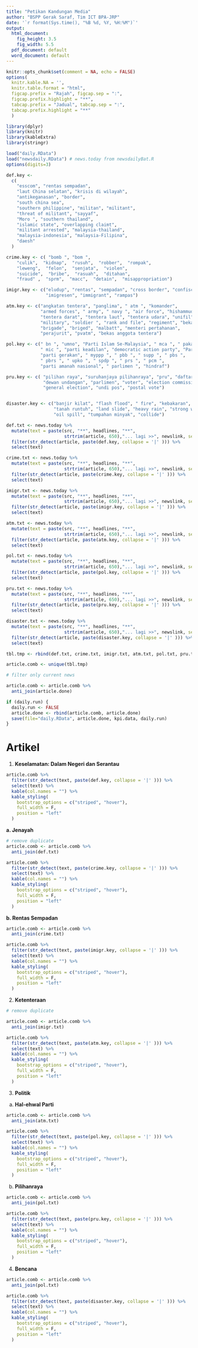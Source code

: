 ---
title: "Petikan Kandungan Media"
author: "BSPP Gerak Saraf, Tim ICT BPA-JRP"
date: '`r format(Sys.time(), "%B %d, %Y, %H:%M")`'
output:
  html_document: 
    fig_height: 3.5
    fig_width: 5.5
  pdf_document: default
  word_document: default
---

```{r setup, include=FALSE}
knitr::opts_chunk$set(comment = NA, echo = FALSE)
options(
  knitr.kable.NA = '',
  knitr.table.format = "html",
  figcap.prefix = "Rajah", figcap.sep = ":",
  figcap.prefix.highlight = "**",
  tabcap.prefix = "Jadual", tabcap.sep = ":",
  tabcap.prefix.highlight = "**"
  ) 
```
```{r initialise, include=FALSE}

library(dplyr)
library(knitr)
library(kableExtra)
library(stringr)

load("daily.RData")
load("newsdaily.RData") # news.today from newsdailyBat.R
options(digits=3)

```
```{r definition, include=FALSE}
def.key <-
  c(
    "esscom", "rentas sempadan",
    "laut China selatan", "krisis di wilayah",
    "antikeganasan", "border",
    "south china sea",
    "southern philippine", "militan", "militant",
    "threat of militant", "sayyaf",
    "Moro ", "southern thailand",
    "islamic state", "overlapping claimt",
    "militant arrested", "malaysia-thailand",
    "malaysia-indonesia", "malaysia-Filipina",
    "daesh"
  )

crime.key <- c( "bomb ", "bom ",
    "culik",  "kidnap",  "rusuh",  "robber",  "rompak",
    "leweng",  "felon",  "senjata",  "violen",
    "suicide",  "bribe",  "rasuah",  "ditahan",
    "fraud" ,  "sprm",  "macc",  "detain",  "misappropriation")

imigr.key <- c("eludup", "rentas", "sempadan", "cross border", "confiscate",
               "imigresen", "immigrant", "rampas")

atm.key <- c("angkatan tentera", "panglima", " atm ", "komander",
             "armed forces", " army", " navy ", "air force", "hishammuddin hussein",
             "tentera darat", "tentera laut", "tentera udara", "unifil",
             "military", "soldier ", "rank and file", "regiment", "bekas tentera",
             "brigade", "briged", "malbatt", "menteri pertahanan",
             "perajurit", "pvatm", "bekas anggota tentera")

pol.key <- c(" bn ", "umno", "Parti Islam Se-Malaysia", " mca ", " pakatan harapan ",
             " mic ", "parti keadilan", "democratic action party", "Parti Pribumi Bersatu Malaysia",
             "parti gerakan", " myppp ", " pbb ", " supp ", " pbs ",
             " pbrs ", " upko ", " spdp ", " prs ", " pcm ",
             "parti amanah nasional", " parlimen ", "hindraf")

pru.key <- c( "pilihan raya", "suruhanjaya pilihanraya", "pru", "daftar pemilih",
              "dewan undangan", "parlimen", "voter", "election commission",
              "general election", "undi pos", "postal vote")


disaster.key <- c("banjir kilat", "flash flood", " fire", "kebakaran", "anging kencang",
                  "tanah runtuh", "land slide", "heavy rain", "strong wind",
                  "oil spill", "tumpahan minyak", "collide")

def.txt <- news.today %>%
  mutate(text = paste(src, "**", headlines, "**",
                      strtrim(article, 650),"... lagi >>", newslink, sep=":")) %>% 
  filter(str_detect(article, paste(def.key, collapse = '|' ))) %>% 
  select(text)

crime.txt <- news.today %>%
  mutate(text = paste(src, "**", headlines, "**",
                      strtrim(article, 650),"... lagi >>", newslink, sep=":")) %>% 
  filter(str_detect(article, paste(crime.key, collapse = '|' ))) %>% 
  select(text)

imigr.txt <- news.today %>%
  mutate(text = paste(src, "**", headlines, "**",
                      strtrim(article, 650),"... lagi >>", newslink, sep=":")) %>% 
  filter(str_detect(article, paste(imigr.key, collapse = '|' ))) %>% 
  select(text)

atm.txt <- news.today %>%
  mutate(text = paste(src, "**", headlines, "**",
                      strtrim(article, 650),"... lagi >>", newslink, sep=":")) %>% 
  filter(str_detect(article, paste(atm.key, collapse = '|' ))) %>% 
  select(text)

pol.txt <- news.today %>%
  mutate(text = paste(src, "**", headlines, "**",
                      strtrim(article, 650),"... lagi >>", newslink, sep=":")) %>% 
  filter(str_detect(article, paste(pol.key, collapse = '|' ))) %>% 
  select(text)

pru.txt <- news.today %>%
  mutate(text = paste(src, "**", headlines, "**",
                      strtrim(article, 650),"... lagi >>", newslink, sep=":")) %>% 
  filter(str_detect(article, paste(pru.key, collapse = '|' ))) %>% 
  select(text)

disaster.txt <- news.today %>%
  mutate(text = paste(src, "**", headlines, "**",
                      strtrim(article, 650),"... lagi >>", newslink, sep=":")) %>% 
  filter(str_detect(article, paste(disaster.key, collapse = '|' ))) %>% 
  select(text)

tbl.tmp <- rbind(def.txt, crime.txt, imigr.txt, atm.txt, pol.txt, pru.txt, disaster.txt)

article.comb <- unique(tbl.tmp)

# filter only current news

article.comb <- article.comb %>%
  anti_join(article.done)

if (daily.run) {
  daily.run <- FALSE
  article.done <- rbind(article.comb, article.done)
  save(file="daily.RData", article.done, kpi.data, daily.run)
}
```

# Artikel

1. **Keselamatan: Dalam Negeri dan Serantau**

```{r keselamatan, echo=FALSE, message=FALSE, warning=FALSE}

article.comb %>%
  filter(str_detect(text, paste(def.key, collapse = '|' ))) %>% 
  select(text) %>%
  kable(col.names = "") %>% 
  kable_styling(
    bootstrap_options = c("striped", "hover"),
    full_width = F,
    position = "left"
  )
```

**a. Jenayah**

```{r jenayah, echo=FALSE, message=FALSE, warning=FALSE}

# remove duplicate
article.comb <- article.comb %>%
  anti_join(def.txt)

article.comb %>%
  filter(str_detect(text, paste(crime.key, collapse = '|' ))) %>% 
  select(text) %>%
  kable(col.names = "") %>% 
  kable_styling(
    bootstrap_options = c("striped", "hover"),
    full_width = F,
    position = "left"
  )

```
**b. Rentas Sempadan**

```{r imigran, echo=FALSE, message=FALSE, warning=FALSE}

article.comb <- article.comb %>%
  anti_join(crime.txt)

article.comb %>%
  filter(str_detect(text, paste(imigr.key, collapse = '|' ))) %>% 
  select(text) %>%
  kable(col.names = "") %>% 
  kable_styling(
    bootstrap_options = c("striped", "hover"),
    full_width = F,
    position = "left"
  )
```

2. **Ketenteraan**

```{r atm, echo=FALSE, message=FALSE, warning=FALSE}

# remove duplicate

article.comb <- article.comb %>%
  anti_join(imigr.txt)

article.comb %>%
  filter(str_detect(text, paste(atm.key, collapse = '|' ))) %>%  
  select(text) %>%
  kable(col.names = "") %>% 
  kable_styling(
    bootstrap_options = c("striped", "hover"),
    full_width = F,
    position = "left"
  )

```

3. **Politik**

a. **Hal-ehwal Parti**

```{r politik, echo=FALSE, message=FALSE, warning=FALSE}

article.comb <- article.comb %>%
  anti_join(atm.txt)

article.comb %>%
  filter(str_detect(text, paste(pol.key, collapse = '|' ))) %>%  
  select(text) %>%
  kable(col.names = "") %>% 
  kable_styling(
    bootstrap_options = c("striped", "hover"),
    full_width = F,
    position = "left"
  )
```
b. **Pilihanraya**

```{r pru, echo=FALSE, message=FALSE, warning=FALSE}

article.comb <- article.comb %>%
  anti_join(pol.txt)

article.comb %>%
  filter(str_detect(text, paste(pru.key, collapse = '|' ))) %>%  
  select(text) %>%
  kable(col.names = "") %>% 
  kable_styling(
    bootstrap_options = c("striped", "hover"),
    full_width = F,
    position = "left"
  )
```

4. **Bencana**

```{r bencana, echo=FALSE, message=FALSE, warning=FALSE}

article.comb <- article.comb %>%
  anti_join(pol.txt)

article.comb %>%
  filter(str_detect(text, paste(disaster.key, collapse = '|' ))) %>%  
  select(text) %>%
  kable(col.names = "") %>% 
  kable_styling(
    bootstrap_options = c("striped", "hover"),
    full_width = F,
    position = "left"
  )
```